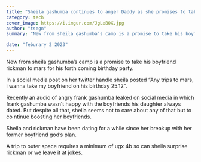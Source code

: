 ```yaml
---
title: "Sheila gashumba continues to anger Daddy as she promises to take Rickman to mars for his birthday"
category: tech
cover_image: https://i.imgur.com/JgLeBOX.jpg
author: "tsegn"
summary: "New from sheila gashumba’s camp is a promise to take his boyfriend rickman to mars for his forth coming birthday party"

date: "feburary 2 2023"
---
```


New from sheila gashumba’s camp is a promise to take his boyfriend rickman to mars for his forth coming birthday party.

In a social media post on her twitter handle sheila posted “Any trips to mars, i wanna take my boyfriend on his birthday 25.12“.

Recently an audio of angry frank gashumba leaked on social media in which frank gashumba wasn’t happy with the boyfriends his daughter always dated. But despite all that, sheila seems not to care about any of that but to co ntinue boosting her boyfriends.

Sheila and rickman have been dating for a while since her breakup with her former boyfriend god’s plan.

A trip to outer space requires a minimum of ugx 4b so can sheila surprise rickman or we leave it at jokes.
